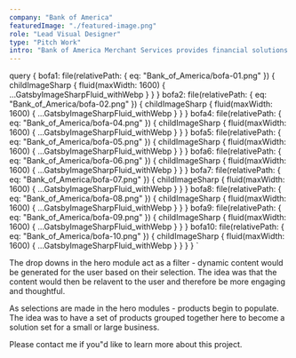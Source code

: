 ```yaml
---
company: "Bank of America"
featuredImage: "./featured-image.png"
role: "Lead Visual Designer"
type: "Pitch Work"
intro: "Bank of America Merchant Services provides financial solutions for small businesses and enterprise companies." 
---
```


  query {
    bofa1: file(relativePath: { eq: "Bank_of_America/bofa-01.png" }) {
      childImageSharp {
        fluid(maxWidth: 1600) {
          ...GatsbyImageSharpFluid_withWebp
        }
      }
    }
    bofa2: file(relativePath: { eq: "Bank_of_America/bofa-02.png" }) {
      childImageSharp {
        fluid(maxWidth: 1600) {
          ...GatsbyImageSharpFluid_withWebp
        }
      }
    }
    bofa4: file(relativePath: { eq: "Bank_of_America/bofa-04.png" }) {
      childImageSharp {
        fluid(maxWidth: 1600) {
          ...GatsbyImageSharpFluid_withWebp
        }
      }
    }
    bofa5: file(relativePath: { eq: "Bank_of_America/bofa-05.png" }) {
      childImageSharp {
        fluid(maxWidth: 1600) {
          ...GatsbyImageSharpFluid_withWebp
        }
      }
    }
    bofa6: file(relativePath: { eq: "Bank_of_America/bofa-06.png" }) {
      childImageSharp {
        fluid(maxWidth: 1600) {
          ...GatsbyImageSharpFluid_withWebp
        }
      }
    }
    bofa7: file(relativePath: { eq: "Bank_of_America/bofa-07.png" }) {
      childImageSharp {
        fluid(maxWidth: 1600) {
          ...GatsbyImageSharpFluid_withWebp
        }
      }
    }
    bofa8: file(relativePath: { eq: "Bank_of_America/bofa-08.png" }) {
      childImageSharp {
        fluid(maxWidth: 1600) {
          ...GatsbyImageSharpFluid_withWebp
        }
      }
    }
    bofa9: file(relativePath: { eq: "Bank_of_America/bofa-09.png" }) {
      childImageSharp {
        fluid(maxWidth: 1600) {
          ...GatsbyImageSharpFluid_withWebp
        }
      }
    }
    bofa10: file(relativePath: { eq: "Bank_of_America/bofa-10.png" }) {
      childImageSharp {
        fluid(maxWidth: 1600) {
          ...GatsbyImageSharpFluid_withWebp
        }
      }
    }
  }
`

<GridTwo>

<ImageContainer classes="large" fluid={props.data.bofa6.childImageSharp.fluid} />

<ImageContainer classes="small" fluid={props.data.bofa1.childImageSharp.fluid} />

<ImageContainer classes="small" fluid={props.data.bofa2.childImageSharp.fluid} />

<ImageContainer classes="small right" fluid={props.data.bofa4.childImageSharp.fluid} />

<p class="small space-me right blog-text">The drop downs in the hero module act as a filter - dynamic content would be generated for the user based on their selection. The idea was that the content would then be relavent to the user and therefore be more engaging and thoughtful.</p>

<ImageContainer classes="small" fluid={props.data.bofa5.childImageSharp.fluid} />

<ImageContainer classes="small" fluid={props.data.bofa8.childImageSharp.fluid} />

<p class="small space-me right blog-text">As selections are made in the hero modules - products begin to populate. The idea was to have a set of products grouped together here to become a solution set for a small or large business.</p>

<ImageContainer classes="small" fluid={props.data.bofa7.childImageSharp.fluid} />

<ImageContainer classes="small" fluid={props.data.bofa10.childImageSharp.fluid} />

<ImageContainer classes="small right" fluid={props.data.bofa9.childImageSharp.fluid} />

<p class="small space-me right blog-text">Please contact me if you"d like to learn more about this project.</p>

</GridTwo>
